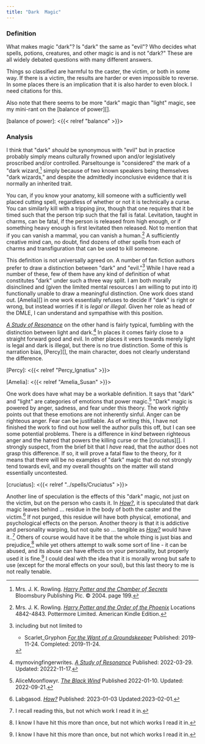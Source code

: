 ```yaml
---
title: "Dark  Magic"
---
```


### Definition

What makes magic "dark"?  Is "dark" the same as "evil"?  Who decides what
spells, potions, creatures, and other magic is and is not "dark?"  These are
all widely debated questions with many different answers. 

Things so classified are harmful to the caster, the victim, or both in some
way.  If there is a victim, the results are harder or even impossible to
reverse.  In some places there is an implication that it is also harder to even
block. I need citations for this.

Also note that there seems to be more "dark" magic than "light" magic, see my
mini-rant on the [balance of power][].

[balance of power]: <{{< relref "balance" >}}>

### Analysis

I think that "dark" *should* be synonymous with "evil" but in practice probably
simply means culturally frowned upon and/or legislatively proscribed and/or
controlled.  Parseltounge is "considered" the mark of a "dark
wizard,[^221019-1] simply because of two known speakers being themselves "dark
wizards," and despite the admittedly inconclusive evidence that it is normally
an inherited trait.

[^221019-1]: Mrs. J. K. Rowling.
    _[Harry Potter and the Chamber of Secrets](https://www.librarything.com/work/683408/book/225886342)_
    Bloomsbury Publishing Plc. © 2004.  page 199.

You can, if you know your anatomy, kill someone with a sufficiently well placed
cutting spell, regardless of whether or not it is technically a curse.  You can
similarly kill with a tripping jinx, though that one requires that it be timed
such that the person trip such that the fall is fatal.  Levitation, taught in
charms, can be fatal, if the person is released from high enough, or if
something heavy enough is first levitated then released.  Not to mention that
if you can vanish a mammal, you can vanish a human.[^210914-1]  A sufficiently
creative mind can, no doubt, find dozens of other spells from each of charms
and transfiguration that can be used to kill someone. 

[^210914-1]: Mrs. J. K. Rowling.
    _[Harry Potter and the Order of the
    Phoenix](https://www.goodreads.com/book/show/2.Harry_Potter_and_the_Order_of_the_Phoenix)_
    Locations 4842-4843. Pottermore Limited. American Kindle Edition.

This definition is not universally agreed on.  A number of fan fiction authors
prefer to draw a distinction between "dark" and "evil."[^221122-3]  While I
have read a number of these, few of them have any kind of definition of what
constitutes "dark" under such a three way split.  I am both morally disinclined
and (given the limited mental resources I am willing to put into it)
functionally unable to draw a meaningful distinction.  One work does stand out.
[Amelia][] in one work essentially refuses to decide if "dark" is right or
wrong, but instead worries if it is *legal or illegal*.  Given her role as head
of the DMLE, I can understand and sympathise with this position.  

_[A Study of Resonance][]_ on the other hand is fairly typical, fumbling with
the distinction between light and dark.[^221122-6]  In places it comes fairly
close to a straight forward good and evil.  In other places it veers towards
merely light is legal and dark is illegal, but there is no true distinction.
Some of this is narration bias, [Percy][], the main character, does not clearly
understand the difference.

[Percy]: <{{< relref "Percy_Ignatius" >}}>

[A Study of Resonance]: <https://archiveofourown.org/works/38041177>

[^221122-6]: mymovingfingerwrites. _[A Study of Resonance][]_
    Published: 2022-03-29. Updated: 20222-11-17.

[Amelia]: <{{< relref "Amelia_Susan" >}}>

[^221122-3]: including but not limited to
    * Scarlet_Gryphon
      _[For the Want of a Groundskeeper](https://archiveofourown.org/works/21541015)_
      Published: 2019-11-24. Completed: 2019-11-24.

One work does have what may be a workable definition.  It says that "dark" and
"light" are categories of emotions that power magic.[^230124-1]  "Dark" magic is
powered by anger, sadness, and fear under this theory.  The work rightly points
out that these emotions are not inherently sinful.  Anger can be righteous
anger.  Fear can be justifiable.  As of writing this, I have not finished the
work to find out how well the author pulls this off, but I can see some
potential problems.  There is a difference in *kind* between righteous anger and
the hatred that powers the killing curse or the [cruciatus][].  I strongly
suspect, from the brief bit that I *have* read, that the author does not grasp
this difference.  If so, it will prove a fatal flaw to the theory, for it means
that there will be no examples of "dark" magic that do not strongly tend towards
evil, and my overall thoughts on the matter will stand essentially uncontested. 

[^230124-1]: AliceMoonflowyr. _[The Black Wind][]_ Published 2022-01-10. Updated: 2022-09-21.

[The Black Wind]: <https://archiveofourown.org/works/36341272>

[cruciatus]: <{{< relref "../spells/Cruciatus" >}}>

Another line of speculation is the effects of this "dark" magic, not just on
the victim, but on the person who casts it.  In _[How?][]_, it is speculated
that dark magic leaves behind … residue in the body of both the caster and the
victim.[^230201-1]  If not purged, this residue will have both physical,
emotional, and psychological effects on the person.  Another theory is that it
is addictive and personality warping, but not quite so … tangible as _[How?][]_
would have it..[^230201-2]  Others of course would have it be that the whole
thing is just bias and prejudice,[^230201-3] while yet others attempt to walk
some sort of line - it can be abused, and its abuse can have effects on your
personality, but properly used it is fine.[^230201-4]  I could deal with the
idea that it is morally wrong but safe to use (except for the moral effects on
your soul), but this last theory to me is not really tenable.

[^230201-1]: Labgasod. _[How?][]_ Published: 2023-01-03 Updated:2023-02-01. 

[^230201-2]: I recall reading this, but not which work I read it in. 

[^230201-3]: I know I have hit this more than once, but not which works I read it in. 

[^230201-4]: I know I have hit this more than once, but not which works I read it in. 

[How?]: <https://archiveofourown.org/works/44041816/>

